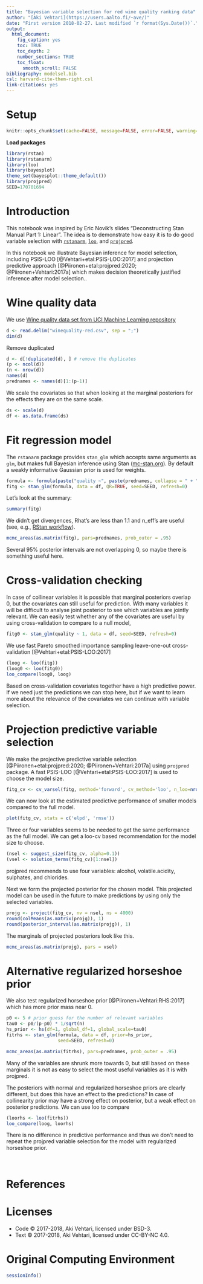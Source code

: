 ```yaml
---
title: "Bayesian variable selection for red wine quality ranking data"
author: "[Aki Vehtari](https://users.aalto.fi/~ave/)"
date: "First version 2018-02-27. Last modified `r format(Sys.Date())`."
output:
  html_document:
    fig_caption: yes
    toc: TRUE
    toc_depth: 2
    number_sections: TRUE
    toc_float:
      smooth_scroll: FALSE
bibliography: modelsel.bib
csl: harvard-cite-them-right.csl
link-citations: yes
---
```


# Setup  {.unnumbered}

```r
knitr::opts_chunk$set(cache=FALSE, message=FALSE, error=FALSE, warning=FALSE, comment=NA, out.width='95%')
```

**Load packages**
```r
library(rstan)
library(rstanarm)
library(loo)
library(bayesplot)
theme_set(bayesplot::theme_default())
library(projpred)
SEED=170701694
```

# Introduction

This notebook was inspired by Eric Novik's slides "Deconstructing Stan Manual Part 1: Linear". The idea is to demonstrate how easy it is to do good variable selection with [`rstanarm`](https://cran.r-project.org/package=rstanarm), [`loo`](https://cran.r-project.org/package=loo), and [`projpred`](https://cran.r-project.org/package=projpred).

In this notebook we illustrate Bayesian inference for model selection, including PSIS-LOO [@Vehtari+etal:PSIS-LOO:2017] and projection predictive approach [@Piironen+etal:projpred:2020; @Piironen+Vehtari:2017a] which makes decision theoretically justified inference after model selection..

# Wine quality data

We use [Wine quality data set from UCI Machine Learning repository](https://archive.ics.uci.edu/ml/datasets/wine+qualitycandy)
```r
d <- read.delim("winequality-red.csv", sep = ";")
dim(d)
```
Remove duplicated
```r
d <- d[!duplicated(d), ] # remove the duplicates
(p <- ncol(d))
(n <- nrow(d))
names(d)
prednames <- names(d)[1:(p-1)]
```

We scale the covariates so that when looking at the marginal posteriors for the effects they are on the same scale. 
```r
ds <- scale(d)
df <- as.data.frame(ds)
```

# Fit regression model

The `rstanarm` package provides `stan_glm` which accepts same arguments as `glm`, but makes full Bayesian inference using Stan ([mc-stan.org](https://mc-stan.org)). By default a weakly informative Gaussian prior is used for weights.
```r
formula <- formula(paste("quality ~", paste(prednames, collapse = " + ")))
fitg <- stan_glm(formula, data = df, QR=TRUE, seed=SEED, refresh=0)
```
Let's look at the summary:
```r
summary(fitg)
```

We didn't get divergences, Rhat's are less than 1.1 and n_eff's are useful (see, e.g., [RStan workflow](http://mc-stan.org/users/documentation/case-studies/rstan_workflow.html)).

```r
mcmc_areas(as.matrix(fitg), pars=prednames, prob_outer = .95)
```

Several 95% posterior intervals are not overlapping 0, so maybe there is something useful here.

# Cross-validation checking

In case of collinear variables it is possible that marginal posteriors overlap 0, but the covariates can still useful for prediction. With many variables it will be difficult to analyse joint posterior to see which variables are jointly relevant. We can easily test whether any of the covariates are useful by using cross-validation to compare to a null model,
```r
fitg0 <- stan_glm(quality ~ 1, data = df, seed=SEED, refresh=0)
```

We use fast Pareto smoothed importance sampling leave-one-out cross-validation [@Vehtari+etal:PSIS-LOO:2017]
```r
(loog <- loo(fitg))
(loog0 <- loo(fitg0))
loo_compare(loog0, loog)
```

Based on cross-validation covariates together have a high predictive power. If we need just the predictions we can stop here, but if we want to learn more about the relevance of the covariates we can continue with variable selection.

# Projection predictive variable selection

We make the projective predictive variable selection [@Piironen+etal:projpred:2020; @Piironen+Vehtari:2017a] using `projpred` package. A fast PSIS-LOO [@Vehtari+etal:PSIS-LOO:2017] is used to choose the model size.
```r
fitg_cv <- cv_varsel(fitg, method='forward', cv_method='loo', n_loo=nrow(df))
```

We can now look at the estimated predictive performance of smaller models compared to the full model.
```r
plot(fitg_cv, stats = c('elpd', 'rmse'))
```

Three or four variables seems to be needed to get the same performance as the full model.
We can get a loo-cv based recommendation for the model size to choose.
```r
(nsel <- suggest_size(fitg_cv, alpha=0.1))
(vsel <- solution_terms(fitg_cv)[1:nsel])
```
projpred recommends to use four variables: alcohol, volatile.acidity, sulphates, and chlorides.

Next we form the projected posterior for the chosen model. This projected model can be used in the future to make predictions by using only the selected variables.
```r
projg <- project(fitg_cv, nv = nsel, ns = 4000)
round(colMeans(as.matrix(projg)), 1)
round(posterior_interval(as.matrix(projg)), 1)
```

The marginals of projected posteriors look like this.
```r
mcmc_areas(as.matrix(projg), pars = vsel)
```

# Alternative regularized horseshoe prior

We also test regularized horseshoe prior [@Piironen+Vehtari:RHS:2017] which has more prior mass near 0.
```r
p0 <- 5 # prior guess for the number of relevant variables
tau0 <- p0/(p-p0) * 1/sqrt(n)
hs_prior <- hs(df=1, global_df=1, global_scale=tau0)
fitrhs <- stan_glm(formula, data = df, prior=hs_prior,
                   seed=SEED, refresh=0)
```

```r
mcmc_areas(as.matrix(fitrhs), pars=prednames, prob_outer = .95)
```

Many of the variables are shrunk more towards 0, but still based on these marginals it is not as easy to select the most useful variables as it is with projpred.

The posteriors with normal and regularized horseshoe priors are clearly different, but does this have an effect to the predictions? In case of collinearity prior may have a strong effect on posterior, but a weak effect on posterior predictions. We can use loo to compare

```r
(loorhs <- loo(fitrhs))
loo_compare(loog, loorhs)
```
There is no difference in predictive performance and thus we don't need to repeat the projpred variable selection for the model with regularized horseshoe prior.


<br />

# References {.unnumbered}

<div id="refs"></div>

# Licenses {.unnumbered}

* Code &copy; 2017-2018, Aki Vehtari, licensed under BSD-3.
* Text &copy; 2017-2018, Aki Vehtari, licensed under CC-BY-NC 4.0.

# Original Computing Environment {.unnumbered}

```r
sessionInfo()
```

<br />
